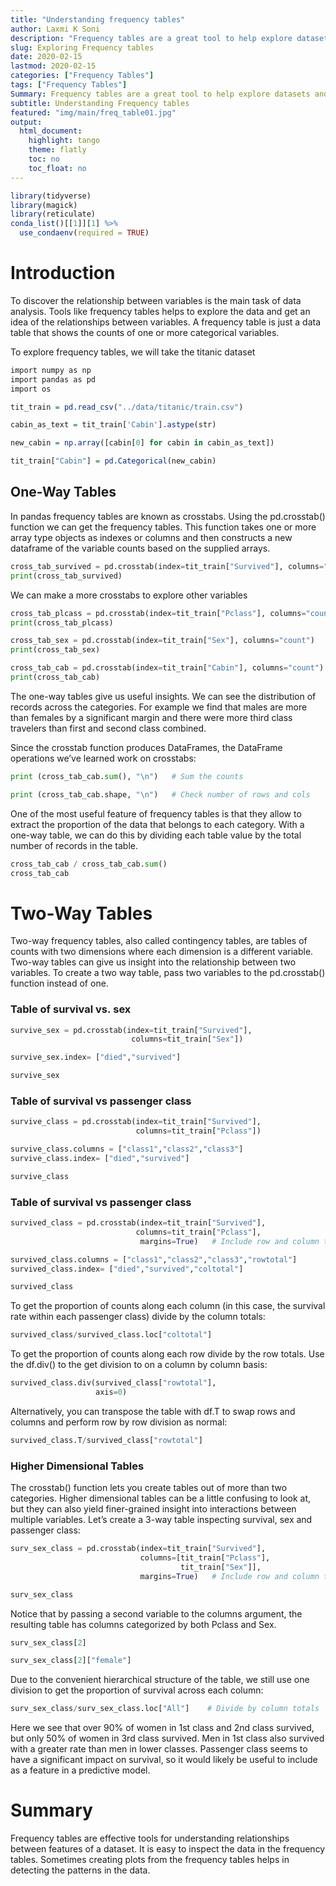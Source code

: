 ```yaml
---
title: "Understanding frequency tables"
author: Laxmi K Soni 
description: "Frequency tables are a great tool to help explore datasets and get an idea about relationships between variables"
slug: Exploring Frequency tables 
date: 2020-02-15
lastmod: 2020-02-15
categories: ["Frequency Tables"]
tags: ["Frequency Tables"]
Summary: Frequency tables are a great tool to help explore datasets and get an idea about relationships between variables
subtitle: Understanding Frequency tables
featured: "img/main/freq_table01.jpg"
output:
  html_document:
    highlight: tango
    theme: flatly
    toc: no
    toc_float: no
---
```




```r
library(tidyverse)
library(magick)
library(reticulate)
conda_list()[[1]][1] %>% 
  use_condaenv(required = TRUE)

```



# Introduction

To discover the relationship between variables is the main task of data analysis. Tools like frequency tables helps to explore the data and get an idea of the relationships between variables. A frequency table is just a data table that shows the counts of one or more categorical variables.

To explore frequency tables, we will take the titanic dataset


```r

import numpy as np
import pandas as pd
import os

tit_train = pd.read_csv("../data/titanic/train.csv")

cabin_as_text = tit_train['Cabin'].astype(str)

new_cabin = np.array([cabin[0] for cabin in cabin_as_text])

tit_train["Cabin"] = pd.Categorical(new_cabin)


```



## One-Way Tables

In pandas frequency tables are known as crosstabs. Using the pd.crosstab() function we can get the frequency tables. This function takes one or more array type objects as indexes or columns and then constructs a new dataframe of the variable counts based on the supplied arrays.

```python

cross_tab_survived = pd.crosstab(index=tit_train["Survived"], columns="count")      
print(cross_tab_survived)

```                              

We can  make a  more crosstabs to explore other variables

```python
cross_tab_plcass = pd.crosstab(index=tit_train["Pclass"], columns="count")   
print(cross_tab_plcass)
```                      

```python
cross_tab_sex = pd.crosstab(index=tit_train["Sex"], columns="count")   
print(cross_tab_sex)
```                      


```python
cross_tab_cab = pd.crosstab(index=tit_train["Cabin"], columns="count")   
print(cross_tab_cab)
```                      

The one-way tables give us useful insights. We can see the distribution of records across the categories. For example we find that males are more than females by a significant margin and there were more third class travelers than first and second class combined.

Since the crosstab function produces DataFrames, the DataFrame operations we've learned work on crosstabs:

```python
print (cross_tab_cab.sum(), "\n")   # Sum the counts

print (cross_tab_cab.shape, "\n")   # Check number of rows and cols
```

One of the most useful feature of frequency tables is that they allow  to extract the proportion of the data that belongs to each category. With a one-way table, we can do this by dividing each table value by the total number of records in the table.


```python
cross_tab_cab / cross_tab_cab.sum()
cross_tab_cab
```

# Two-Way Tables

Two-way frequency tables, also called contingency tables, are tables of counts with two dimensions where each dimension is a different variable. Two-way tables can give us insight into the relationship between two variables. To create a two way table, pass two variables to the pd.crosstab() function instead of one.


<h3>Table of survival vs. sex</h3>

```python
survive_sex = pd.crosstab(index=tit_train["Survived"], 
                           columns=tit_train["Sex"])

survive_sex.index= ["died","survived"]

survive_sex
```

<h3>Table of survival vs passenger class</h3>

```python
survive_class = pd.crosstab(index=tit_train["Survived"], 
                            columns=tit_train["Pclass"])

survive_class.columns = ["class1","class2","class3"]
survive_class.index= ["died","survived"]

survive_class
```

<h3>Table of survival vs passenger class</h3>

```python

survived_class = pd.crosstab(index=tit_train["Survived"], 
                            columns=tit_train["Pclass"],
                             margins=True)   # Include row and column totals

survived_class.columns = ["class1","class2","class3","rowtotal"]
survived_class.index= ["died","survived","coltotal"]

survived_class

```

To get the proportion of counts along each column (in this case, the survival rate within each passenger class) divide by the column totals:

```python
survived_class/survived_class.loc["coltotal"]
```

To get the proportion of counts along each row divide by the row totals. Use the df.div() to the get division to on a column by column basis:

```python
survived_class.div(survived_class["rowtotal"],
                   axis=0)
```


Alternatively, you can transpose the table with df.T to swap rows and columns and perform row by row division as normal:

```python
survived_class.T/survived_class["rowtotal"]
```


### Higher Dimensional Tables

The crosstab() function lets you create tables out of more than two categories. Higher dimensional tables can be a little confusing to look at, but they can also yield finer-grained insight into interactions between multiple variables. Let's create a 3-way table inspecting survival, sex and passenger class:


```python
surv_sex_class = pd.crosstab(index=tit_train["Survived"], 
                             columns=[tit_train["Pclass"],
                                      tit_train["Sex"]],
                             margins=True)   # Include row and column totals

surv_sex_class
```


Notice that by passing a second variable to the columns argument, the resulting table has columns categorized by both Pclass and Sex. 

```python
surv_sex_class[2]        
```


```python
surv_sex_class[2]["female"]   
```

Due to the convenient hierarchical structure of the table, we still use one division to get the proportion of survival across each column:

```python
surv_sex_class/surv_sex_class.loc["All"]    # Divide by column totals
```


Here we see that over 90% of women in 1st class and 2nd class survived, but only 50% of women in 3rd class survived. Men in 1st class also survived with a greater rate than men in lower classes. Passenger class seems to have a significant impact on survival, so it would likely be useful to include as a feature in a predictive model.

# Summary

Frequency tables are effective tools for understanding relationships between features of a dataset. It is easy to inspect the data in the frequency tables.  Sometimes creating plots from the frequency tables helps in detecting the patterns in the data.

